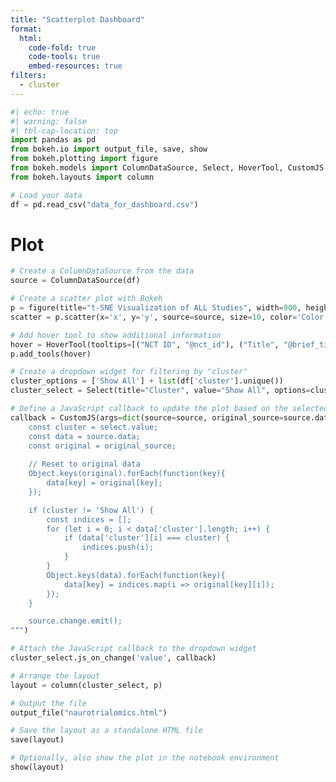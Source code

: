 ```yaml
---
title: "Scatterplot Dashboard"
format:
  html:
    code-fold: true
    code-tools: true
    embed-resources: true
filters:
  - cluster
---
```


```python
#| echo: true
#| warning: false
#| tbl-cap-location: top 
import pandas as pd
from bokeh.io import output_file, save, show
from bokeh.plotting import figure
from bokeh.models import ColumnDataSource, Select, HoverTool, CustomJS
from bokeh.layouts import column

# Load your data
df = pd.read_csv("data_for_dashboard.csv")
```

# Plot
```python
# Create a ColumnDataSource from the data
source = ColumnDataSource(df)

# Create a scatter plot with Bokeh
p = figure(title="t-SNE Visualization of ALL Studies", width=900, height=700)
scatter = p.scatter(x='x', y='y', source=source, size=10, color='Color', line_color='DarkSlateGrey')

# Add hover tool to show additional information
hover = HoverTool(tooltips=[("NCT ID", "@nct_id"), ("Title", "@brief_title")])
p.add_tools(hover)

# Create a dropdown widget for filtering by "cluster"
cluster_options = ['Show All'] + list(df['cluster'].unique())
cluster_select = Select(title="Cluster", value="Show All", options=cluster_options)

# Define a JavaScript callback to update the plot based on the selected cluster
callback = CustomJS(args=dict(source=source, original_source=source.data, select=cluster_select), code="""
    const cluster = select.value;
    const data = source.data;
    const original = original_source;
    
    // Reset to original data
    Object.keys(original).forEach(function(key){
        data[key] = original[key];
    });

    if (cluster != 'Show All') {
        const indices = [];
        for (let i = 0; i < data['cluster'].length; i++) {
            if (data['cluster'][i] === cluster) {
                indices.push(i);
            }
        }
        Object.keys(data).forEach(function(key){
            data[key] = indices.map(i => original[key][i]);
        });
    }

    source.change.emit();
""")

# Attach the JavaScript callback to the dropdown widget
cluster_select.js_on_change('value', callback)

# Arrange the layout
layout = column(cluster_select, p)

# Output the file
output_file("naurotrialomics.html")

# Save the layout as a standalone HTML file
save(layout)

# Optionally, also show the plot in the notebook environment
show(layout)
```
